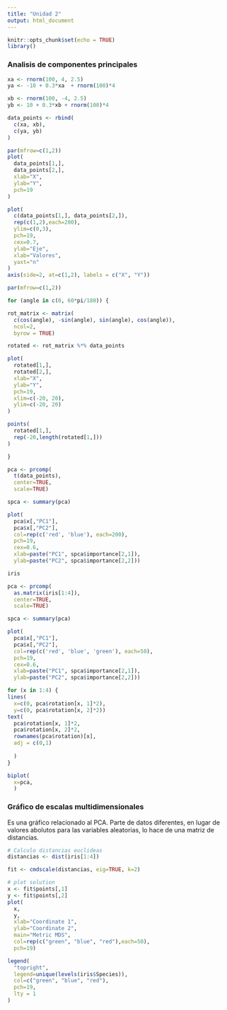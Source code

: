 ```yaml
---
title: "Unidad 2"
output: html_document
---
```


```r
knitr::opts_chunk$set(echo = TRUE)
library()
```


### Analisis de componentes principales


```r
xa <- rnorm(100, 4, 2.5)
ya <- -10 + 0.3*xa  + rnorm(100)*4

xb <- rnorm(100, -4, 2.5)
yb <- 10 + 0.3*xb + rnorm(100)*4

data_points <- rbind(
  c(xa, xb),
  c(ya, yb)
)

par(mfrow=c(1,2))
plot(
  data_points[1,], 
  data_points[2,],
  xlab="X",
  ylab="Y",
  pch=19
)

plot(
  c(data_points[1,], data_points[2,]), 
  rep(c(1,2),each=200),
  ylim=c(0,3),
  pch=19,
  cex=0.7,
  ylab="Eje",
  xlab="Valores",
  yaxt="n"
)
axis(side=2, at=c(1,2), labels = c("X", "Y"))
```


```r
par(mfrow=c(1,2))

for (angle in c(0, 60*pi/180)) {

rot_matrix <- matrix(
  c(cos(angle), -sin(angle), sin(angle), cos(angle)),
  ncol=2,
  byrow = TRUE)

rotated <- rot_matrix %*% data_points

plot(
  rotated[1,], 
  rotated[2,],
  xlab="X",
  ylab="Y",
  pch=19,
  xlim=c(-20, 20),
  ylim=c(-20, 20)
)

points(
  rotated[1,],
  rep(-20,length(rotated[1,]))
)

}

```

```r
pca <- prcomp(
  t(data_points),
  center=TRUE,
  scale=TRUE)

spca <- summary(pca)

plot(
  pca$x[,"PC1"],
  pca$x[,"PC2"],
  col=rep(c('red', 'blue'), each=200),
  pch=19,
  cex=0.6,
  xlab=paste("PC1", spca$importance[2,1]),
  ylab=paste("PC2", spca$importance[2,2]))

```



```r
iris
```



```r

pca <- prcomp(
  as.matrix(iris[1:4]),
  center=TRUE,
  scale=TRUE)

spca <- summary(pca)

plot(
  pca$x[,"PC1"],
  pca$x[,"PC2"],
  col=rep(c('red', 'blue', 'green'), each=50),
  pch=19,
  cex=0.6,
  xlab=paste("PC1", spca$importance[2,1]),
  ylab=paste("PC2", spca$importance[2,2]))

for (x in 1:4) {
lines(
  x=c(0, pca$rotation[x, 1]*2),
  y=c(0, pca$rotation[x, 2]*2))
text(
  pca$rotation[x, 1]*2,
  pca$rotation[x, 2]*2,
  rownames(pca$rotation)[x],
  adj = c(0,1)
  
  )
}
```


```r
biplot(
  x=pca,
  )
```

### Gráfico de escalas multidimensionales

Es una gráfico relacionado al PCA. Parte de datos diferentes, en lugar de 
valores abolutos para las variables aleatorias, lo hace de una matriz de 
distancias.

```r

# Calculo distancias euclideas
distancias <- dist(iris[1:4])

fit <- cmdscale(distancias, eig=TRUE, k=2)

# plot solution
x <- fit$points[,1]
y <- fit$points[,2]
plot(
  x,
  y,
  xlab="Coordinate 1",
  ylab="Coordinate 2",
  main="Metric MDS",
  col=rep(c("green", "blue", "red"),each=50),
  pch=19)

legend(
  "topright",
  legend=unique(levels(iris$Species)),
  col=c("green", "blue", "red"),
  pch=19,
  lty = 1
)



```





